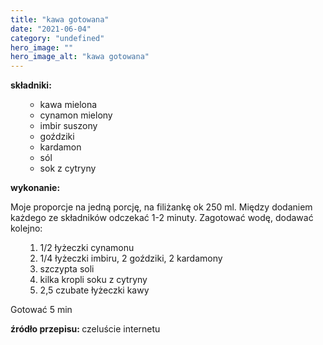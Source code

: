 ```yaml
---
title: "kawa gotowana"
date: "2021-06-04"
category: "undefined"
hero_image: ""
hero_image_alt: "kawa gotowana"
---
```


<!--more ... -->

<strong>składniki:</strong>
<ul>
  <li style="list-style-type: none;">
    <ul>
      <li>kawa mielona</li>
      <li>cynamon mielony</li>
      <li>imbir suszony</li>
      <li>goździki</li>
      <li>kardamon</li>
      <li>sól</li>
      <li>sok z cytryny</li>
    </ul>
  </li>
</ul>
<strong>wykonanie:</strong>

Moje proporcje na jedną porcję, na filiżankę ok 250 ml. Między dodaniem każdego ze składników odczekać 1-2 minuty. Zagotować wodę, dodawać kolejno:

<ul>
  <li style="list-style-type: none;">
    <ol>
      <li>1/2 łyżeczki cynamonu</li>
      <li>1/4 łyżeczki imbiru, 2 goździki, 2 kardamony</li>
      <li>szczypta soli</li>
      <li>kilka kropli soku z cytryny</li>
      <li>2,5 czubate łyżeczki kawy</li>
    </ol>
  </li>
</ul>
Gotować 5 min

<strong>źródło przepisu: </strong>czeluście internetu
